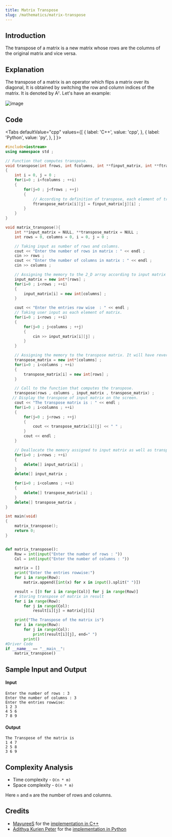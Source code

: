 ```yaml
---
title: Matrix Transpose
slug: /mathematics/matrix-transpose
---
```


## Introduction

The transpose of a matrix is a new matrix whose rows are the columns of the original matrix and vice versa.

## Explanation

The transpose of a matrix is an operator which flips a matrix over its diagonal, It is obtained by switching the row and column indices of the matrix. It is denoted by Aᵀ. Let's have an example:

![image](https://i.postimg.cc/85m3p0h9/neo-3.png) 

## Code


<Tabs
  defaultValue="cpp"
  values={[
    { label: 'C++', value: 'cpp', },
    { label: 'Python', value: 'py', },
  ]
}>

<TabItem value="cpp">

```cpp
#include<iostream>
using namespace std ;

// Function that computes transpose.
void transpose(int frows, int fcolumns, int **finput_matrix, int **ftranspose_matrix)
{
    int i = 0, j = 0 ;
    for(i=0 ; i<fcolumns ; ++i)
    {
        for(j=0 ; j<frows ; ++j)
        {
            // According to definition of transpose, each element of transpose matrix is assigned.
            ftranspose_matrix[i][j] = finput_matrix[j][i] ;
        }
    }
}

void matrix_transpose(){
    int **input_matrix = NULL, **transpose_matrix = NULL ;
    int rows = 0, columns = 0, i = 0, j = 0 ;

    // Taking input as number of rows and columns.
    cout << "Enter the number of rows in matrix : " << endl ;
    cin >> rows ;
    cout << "Enter the number of columns in matrix : " << endl ;
    cin >> columns ;

    // Assigning the memory to the 2_D array according to input matrix size.
    input_matrix = new int*[rows] ;
    for(i=0 ; i<rows ; ++i)
    {
        input_matrix[i] = new int[columns] ;
    }

    cout << "Enter the entries row wise  : " << endl ;
    // Taking user input as each element of matrix.
    for(i=0 ; i<rows ; ++i)
    {
        for(j=0 ; j<columns ; ++j)
        {
            cin >> input_matrix[i][j] ;
        }
    }

    // Assigning the memory to the transpose matrix. It will have reversed rows and columns as that of input matrix.
    transpose_matrix = new int*[columns] ;
    for(i=0 ; i<columns ; ++i)
    {
        transpose_matrix[i] = new int[rows] ;
    }

    // Call to the function that computes the transpose.
    transpose(rows , columns , input_matrix , transpose_matrix) ;
   // Display the transpose of input matrix on the screen.
    cout << "The transpose matrix is : " << endl ;
    for(i=0 ; i<columns ; ++i)
    {
        for(j=0 ; j<rows ; ++j)
        {
            cout << transpose_matrix[i][j] << " " ;
        }
        cout << endl ;
    }

    // Deallocate the memory assigned to input matrix as well as transpose of it.
    for(i=0 ; i<rows ; ++i)
    {
        delete[] input_matrix[i] ;
    }
    delete[] input_matrix ;

    for(i=0 ; i<columns ; ++i)
    {
        delete[] transpose_matrix[i] ;
    }
    delete[] transpose_matrix ;
}

int main(void)
{
    matrix_transpose();
    return 0;
}

```

</TabItem>
<TabItem value="py">

```python

def matrix_transpose():
    Row = int(input("Enter the number of rows : "))
    Col = int(input("Enter the number of columns : "))

    matrix = []
    print("Enter the entries rowwise:")
    for i in range(Row):
        matrix.append([int(x) for x in input().split(" ")])

    result = [[0 for i in range(Col)] for j in range(Row)]
    # Storing transpose of matrix in result
    for i in range(Row):
        for j in range(Col):
            result[i][j] = matrix[j][i]

    print("The Transpose of the matrix is")
    for i in range(Row):
        for j in range(Col):
            print(result[i][j], end=" ")
        print()
#Driver Code
if __name__ == "__main__":
    matrix_transpose()
```
</TabItem>
</Tabs>

## Sample Input and Output

#### Input

```
Enter the number of rows : 3
Enter the number of columns : 3
Enter the entries rowwise:
1 2 3
4 5 6
7 8 9
```

#### Output

```
The Transpose of the matrix is
1 4 7
2 5 8
3 6 9
```

## Complexity Analysis

- Time complexity - `O(n * m)`
- Space complexity - `O(n * m)` 

Here `n` and `m` are the number of rows and columns.

## Credits

-   [MayureeS](https://github.com/MayureeS) for the [implementation in C++](https://github.com/TesseractCoding/NeoAlgo/blob/master/C-Plus-Plus/math/matrix_transpose.cpp)
-   [Adithya Kurien Peter](https://github.com/aaadddiii) for the [implementation in Python](https://github.com/TesseractCoding/NeoAlgo/blob/master/Python/math/Matrix_transpose.py)
